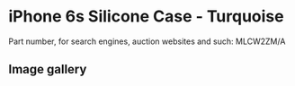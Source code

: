 
# iPhone 6s Silicone Case - Turquoise

Part number, for search engines, auction websites and such: MLCW2ZM/A

## Image gallery

<div style={{ width: "768px" }}>
  <GalleryComponent
    images={[
      {
        original: "/everysource/MLCW2.png",
        thumbnail: "/everypreview/MLCW2.png",
      },
      {
        original: "/everysource/MLCW2_AV1_GOLD.png",
        thumbnail: "/everypreview/MLCW2_AV1_GOLD.png",
      },
      {
        original: "/everysource/MLCW2_AV1_SILVER.png",
        thumbnail: "/everypreview/MLCW2_AV1_SILVER.png",
      },
      {
        original: "/everysource/MLCW2_AV1_SPACE_GRAY.png",
        thumbnail: "/everypreview/MLCW2_AV1_SPACE_GRAY.png",
      },
      {
        original: "/everysource/MLCW2_AV2.png",
        thumbnail: "/everypreview/MLCW2_AV2.png",
      },
      {
        original: "/everysource/MLCW2_AV3.png",
        thumbnail: "/everypreview/MLCW2_AV3.png",
      }
    ]}
  />
</div>